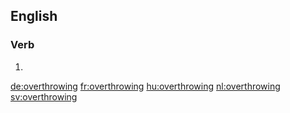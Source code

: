 ==English==

===Verb===
{{head|en}}

# {{present participle of|overthrow}}

[[de:overthrowing]]
[[fr:overthrowing]]
[[hu:overthrowing]]
[[nl:overthrowing]]
[[sv:overthrowing]]